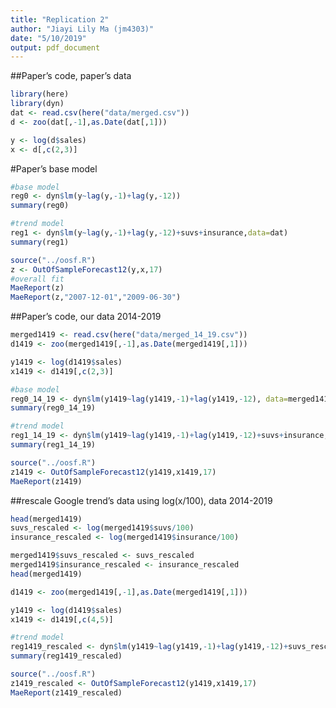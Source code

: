 ```yaml
---
title: "Replication 2"
author: "Jiayi Lily Ma (jm4303)"
date: "5/10/2019"
output: pdf_document
---
```


##Paper's code, paper's data
```r
library(here)
library(dyn)
dat <- read.csv(here("data/merged.csv"))
d <- zoo(dat[,-1],as.Date(dat[,1]))

y <- log(d$sales)
x <- d[,c(2,3)]
```

#Paper's base model
```r
#base model
reg0 <- dyn$lm(y~lag(y,-1)+lag(y,-12))
summary(reg0)
```

```r
#trend model 
reg1 <- dyn$lm(y~lag(y,-1)+lag(y,-12)+suvs+insurance,data=dat)
summary(reg1)
```

```r
source("../oosf.R")
z <- OutOfSampleForecast12(y,x,17)
#overall fit 
MaeReport(z)
MaeReport(z,"2007-12-01","2009-06-30")
```


##Paper's code, our data 2014-2019
```r
merged1419 <- read.csv(here("data/merged_14_19.csv"))
d1419 <- zoo(merged1419[,-1],as.Date(merged1419[,1]))

y1419 <- log(d1419$sales)
x1419 <- d1419[,c(2,3)]
```

```r
#base model 
reg0_14_19 <- dyn$lm(y1419~lag(y1419,-1)+lag(y1419,-12), data=merged1419)
summary(reg0_14_19)
```

```r
#trend model 
reg1_14_19 <- dyn$lm(y1419~lag(y1419,-1)+lag(y1419,-12)+suvs+insurance,data=merged1419)
summary(reg1_14_19)
```

```r
source("../oosf.R")
z1419 <- OutOfSampleForecast12(y1419,x1419,17)
MaeReport(z1419)
```

##rescale Google trend's data using log(x/100), data 2014-2019
```r
head(merged1419)
suvs_rescaled <- log(merged1419$suvs/100)
insurance_rescaled <- log(merged1419$insurance/100)

merged1419$suvs_rescaled <- suvs_rescaled 
merged1419$insurance_rescaled <- insurance_rescaled
head(merged1419)
```

```r
d1419 <- zoo(merged1419[,-1],as.Date(merged1419[,1]))

y1419 <- log(d1419$sales)
x1419 <- d1419[,c(4,5)]
```

```r
#trend model 
reg1419_rescaled <- dyn$lm(y1419~lag(y1419,-1)+lag(y1419,-12)+suvs_rescaled+insurance_rescaled,data=merged1419)
summary(reg1419_rescaled)
```

```r
source("../oosf.R")
z1419_rescaled <- OutOfSampleForecast12(y1419,x1419,17)
MaeReport(z1419_rescaled)
```
